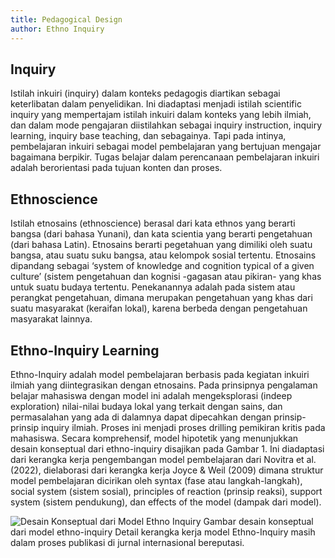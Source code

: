 ```yaml
---
title: Pedagogical Design
author: Ethno Inquiry
---
```


## Inquiry

Istilah inkuiri (inquiry) dalam konteks pedagogis diartikan sebagai keterlibatan dalam penyelidikan. Ini diadaptasi menjadi istilah scientific inquiry yang mempertajam istilah inkuiri dalam konteks yang lebih ilmiah, dan dalam mode pengajaran diistilahkan sebagai inquiry instruction, inquiry learning, inquiry base teaching, dan sebagainya. Tapi pada intinya, pembelajaran inkuiri sebagai model pembelajaran yang bertujuan mengajar bagaimana berpikir. Tugas belajar dalam perencanaan pembelajaran inkuiri adalah berorientasi pada tujuan konten dan proses.

## Ethnoscience

Istilah etnosains (ethnoscience) berasal dari kata ethnos yang berarti bangsa (dari bahasa Yunani), dan kata scientia yang berarti pengetahuan (dari bahasa Latin). Etnosains berarti pegetahuan yang dimiliki oleh suatu bangsa, atau suatu suku bangsa, atau kelompok sosial tertentu. Etnosains dipandang sebagai ‘system of knowledge and cognition typical of a given culture’ (sistem pengetahuan dan kognisi -gagasan atau pikiran- yang khas untuk suatu budaya tertentu. Penekanannya adalah pada sistem atau perangkat pengetahuan, dimana merupakan pengetahuan yang khas dari suatu masyarakat (keraifan lokal), karena berbeda dengan pengetahuan masyarakat lainnya.

## Ethno-Inquiry Learning

Ethno-Inquiry adalah model pembelajaran berbasis pada kegiatan inkuiri ilmiah yang diintegrasikan dengan etnosains. Pada prinsipnya pengalaman belajar mahasiswa dengan model ini adalah mengeksplorasi (indeep exploration) nilai-nilai budaya lokal yang terkait dengan sains, dan permasalahan yang ada di dalamnya dapat dipecahkan dengan prinsip-prinsip inquiry ilmiah. Proses ini menjadi proses drilling pemikiran kritis pada mahasiswa. Secara komprehensif, model hipotetik yang menunjukkan desain konseptual dari ethno-inquiry disajikan pada Gambar 1. Ini diadaptasi dari kerangka kerja pengembangan model pembelajaran dari Novitra et al. (2022), dielaborasi dari kerangka kerja Joyce & Weil (2009) dimana struktur model pembelajaran dicirikan oleh syntax (fase atau langkah-langkah), social system (sistem sosial), principles of reaction (prinsip reaksi), support system (sistem pendukung), dan effects of the model (dampak dari model).

<img
  src="/img/desain-model-ethno-inquiry.png"
  alt="Desain Konseptual dari Model Ethno Inquiry"
/>
<span className="text-xs text-center">
  Gambar desain konseptual dari model ethno-inquiry Detail kerangka kerja model
  Ethno-Inquiry masih dalam proses publikasi di jurnal internasional bereputasi.
</span>
